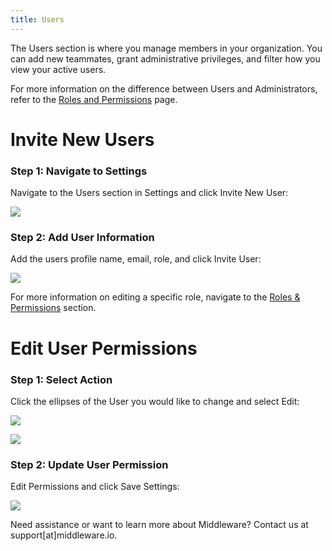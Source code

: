 ```yaml
---
title: Users
---
```


The Users section is where you manage members in your organization. You can add new teammates, grant administrative privileges, and filter how you view your active users.

<Note> For more information on the difference between Users and Administrators, refer to the [Roles and Permissions](https://docs.middleware.io/admin/settings/role-&-permission#admin-vs-user-role) page. </Note>

# Invite New Users

### Step 1: Navigate to Settings

Navigate to the Users section in Settings and click Invite New User:

![](https://lh3.googleusercontent.com/xk69MzEIMInNDtALh4eznbTqEY_Fjh7vMuBu_MOXBubRa_qwF82uJtAtcuE4DJtzPmLSgyIKtyE_MVEQaVnBOao2YqxAxPwFGFITi_ZxZ592aB9OOuSDz4LDRaYb3ZS5mugu242gmYw5SKdZKnkfCjo)

### Step 2: Add User Information

Add the users profile name, email, role, and click Invite User:

![](https://lh4.googleusercontent.com/GT4TVkL27tfkdfG-xueQ_cSfzrtUA0PAk22VIdEBeq-iqq1BXKvurQXa4gV8Ael8lnlUdHNoCtdOu2a0BJ2JWdEr-yaA5fb92N41tGPlpKFFo-EAhLGalbo-xZqi_u0e390hY3qYbJu13T43qZOA2QU)

<Note> For more information on editing a specific role, navigate to the [Roles & Permissions](https://docs.middleware.io/admin/settings/role-&-permission) section. </Note>

# Edit User Permissions

### Step 1: Select Action

Click the ellipses of the User you would like to change and select Edit:

![](https://lh4.googleusercontent.com/OsUQjD9AGBhObsMTQ_3RfyOz7z5rc6lA9jr_cFPxlxuU76Zy98HYEtq6heKvQRNcDLwwxdeH6eosu6ykSQACXeIESe8f8ovxL6sRN7YhYTSLoab0HPetZtP6QxgijjGLIFi9Vjl2Lg870nrB0w6nu7U)

![](https://lh4.googleusercontent.com/WVTl_8jBGSQeyudhQ51MWIdXR-vtPCvgfnnFIM7zo0Yl3pEa1-PSbJHneDgNWTzAI1XtXdvhEa741VeA95eZkoyJt0wqS8ibjpgYsb5Zbl5b5TykS3IlxZMg5fjIvFNDBGbq4qE2Zkl4w3usPtXCyZY)

### Step 2: Update User Permission

Edit Permissions and click Save Settings:

![](https://lh5.googleusercontent.com/GRF7yQsyWMLaLDtA20-NcygYlSaddwbB5p6yqySBf0kF7nV4wh_VULLGoUjHr2K5sYkqnyOmW5TJKT4zu3Jx0xs2wx-kaLTbkqJl8r1-cSCKxA5WpMJDMtt7Iq3ZsSV4F2zz2f9f-8XW0eDFKPfZ_-I)

<Note> Need assistance or want to learn more about Middleware? Contact us at support[at]middleware.io. </Note>